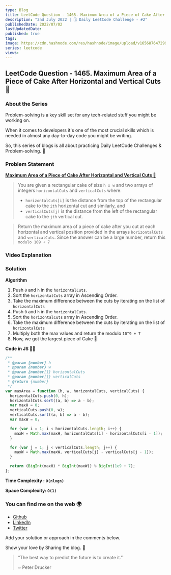 ```yaml
---
type: Blog
title: LeetCode Question - 1465. Maximum Area of a Piece of Cake After Horizontal and Vertical Cuts 🍰
description: "2nd July 2022 | 🗓 Daily LeetCode Challenge - #2"
publishedDate: 2022/07/02
lastUpdatedDate:
published: true
tags:
image: https://cdn.hashnode.com/res/hashnode/image/upload/v1656876472993/ptIsQzf2b.jpg?w=1600&h=840&fit=crop&crop=entropy&auto=compress,format&format=webp
series: leetcode
views:
---
```


## LeetCode Question - 1465. Maximum Area of a Piece of Cake After Horizontal and Vertical Cuts 🍰

### About the Series

Problem-solving is a key skill set for any tech-related stuff you might be working on.

When it comes to developers it's one of the most crucial skills which is needed in almost any day-to-day code you might be writing.

So, this series of blogs is all about practicing Daily LeetCode Challenges & Problem-solving. 🚀

### Problem Statement

[**Maximum Area of a Piece of Cake After Horizontal and Vertical Cuts 🍰**](https://leetcode.com/problems/maximum-area-of-a-piece-of-cake-after-horizontal-and-vertical-cuts/)

> You are given a rectangular cake of size `h x w` and two arrays of integers `horizontalCuts` and `verticalCuts` where:
>
> - `horizontalCuts[i]` is the distance from the top of the rectangular cake to the `ith` horizontal cut and similarly, and
> - `verticalCuts[j]` is the distance from the left of the rectangular cake to the `jth` vertical cut.

> Return the maximum area of a piece of cake after you cut at each horizontal and vertical position provided in the arrays `horizontalCuts` and `verticalCuts`. Since the answer can be a large number, return this `modulo 109 + 7`

### Video Explanation

<YouTubeEmbed slugHash="gErjVSkoKDA" />

### Solution

**Algorithm**

1. Push `0` and `h` in the `horizontalCuts`.
2. Sort the `horizontalCuts` array in Ascending Order.
3. Take the maximum difference between the cuts by iterating on the list of `horizontalCuts`
4. Push `0` and `h` in the `horizontalCuts`.
5. Sort the `horizontalCuts` array in Ascending Order.
6. Take the maximum difference between the cuts by iterating on the list of `horizontalCuts`
7. Multiply both the max values and return the modulo `10^9 + 7`
8. Now, we got the largest piece of Cake 🍰

**Code in JS 🧑‍💻**

```js
/**
 * @param {number} h
 * @param {number} w
 * @param {number[]} horizontalCuts
 * @param {number[]} verticalCuts
 * @return {number}
 */
var maxArea = function (h, w, horizontalCuts, verticalCuts) {
  horizontalCuts.push(0, h);
  horizontalCuts.sort((a, b) => a - b);
  var maxH = 0;
  verticalCuts.push(0, w);
  verticalCuts.sort((a, b) => a - b);
  var maxW = 0;

  for (var i = 1; i < horizontalCuts.length; i++) {
    maxH = Math.max(maxH, horizontalCuts[i] - horizontalCuts[i - 1]);
  }

  for (var j = 1; j < verticalCuts.length; j++) {
    maxW = Math.max(maxW, verticalCuts[j] - verticalCuts[j - 1]);
  }

  return (BigInt(maxH) * BigInt(maxW)) % BigInt(1e9 + 7);
};
```

**Time Complexity : `O(nlogn)`**

**Space Complexity: `O(1)`**

### You can find me on the web 🌍

- [Github](https://github.com/Souravdey777)
- [LinkedIn](https://www.linkedin.com/in/souravdey777)
- [Twitter](https://twitter.com/Souravdey777)

Add your solution or approach in the comments below.

Show your love by Sharing the blog. 🤗

> “The best way to predict the future is to create it.”
>
> ~ Peter Drucker
